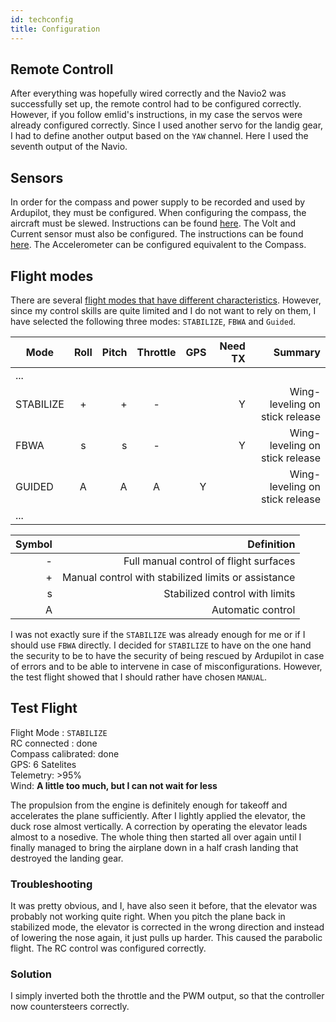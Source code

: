 ```yaml
---
id: techconfig
title: Configuration
---
```



## Remote Controll
After everything was hopefully wired correctly and the Navio2 was successfully set up, the remote control had to be configured correctly. 
However, if you follow emlid's instructions, in my case the servos were already configured correctly. 
Since I used another servo for the landig gear, I had to define another output based on the `YAW` channel. 
Here I used the seventh output of the Navio.

## Sensors
In order for the compass and power supply to be recorded and used by Ardupilot, they must be configured. 
When configuring the compass, the aircraft must be slewed. Instructions can be found [here](https://docs.emlid.com/navio2/ardupilot/tips/#voltage-and-current-sensing).
The Volt and Current sensor must also be configured. The instructions can be found [here](https://docs.emlid.com/navio2/ardupilot/tips/#voltage-and-current-sensing). 
The Accelerometer can be configured equivalent to the Compass. 


## Flight modes
There are several [flight modes that have different characteristics](https://ardupilot.org/plane/docs/flight-modes.html). However, since my control skills are quite limited and I do not want to rely on them, I have selected the following three modes: `STABILIZE`, `FBWA` and `Guided`.

| Mode   |      Roll      |  Pitch | Throttle | GPS | Need TX | Summary |
|----------|:-------------:|------:|:-------------:|------:|------:|------:|
|... |
| STABILIZE | + | + |  - |   |  Y | Wing-leveling on stick release |
| FBWA | s | s |  - |   |  Y | Wing-leveling on stick release |
| GUIDED | A | A |  A | Y  |   | Wing-leveling on stick release |
|...|

| Symbol	 | Definition |
|------:|------:|
|- |	Full manual control of flight surfaces |
| +|	Manual control with stabilized limits or assistance|
|s |	Stabilized control with limits|
|A |	Automatic control|

I was not exactly sure if the `STABILIZE` was already enough for me or if I should use `FBWA` directly. I decided for `STABILIZE` to have on the one hand the security to be 
to have the security of being rescued by Ardupilot in case of errors and to be able to intervene in case of misconfigurations. However, the test flight showed that I should rather have chosen `MANUAL`. 

## Test Flight
Flight Mode : `STABILIZE` <br/>
RC connected : done <br/>
Compass calibrated: done <br/>
GPS: 6 Satelites<br/>
Telemetry: >95% <br/>
Wind: **A little too much, but I can not wait for less** <br/>

The propulsion from the engine is definitely enough for takeoff and accelerates the plane sufficiently. After I lightly applied the elevator, the duck rose almost vertically. A correction by operating the elevator leads almost to a nosedive. The whole thing then started all over again until I finally managed to bring the airplane down in a half crash landing that destroyed the landing gear. 

### Troubleshooting 
It was pretty obvious, and I, have also seen it before, that the elevator was probably not working quite right. 
When you pitch the plane back in stabilized mode, the elevator is corrected in the wrong direction and instead of lowering the nose again, it just pulls up harder. This caused the parabolic flight. The RC control was configured correctly. 

### Solution
I simply inverted both the throttle and the PWM output, so that the controller now countersteers correctly.

